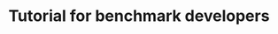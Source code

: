 ---
title: "Tutorial for benchmark developers"
description: "Detailed tutorial for benchmark developers."
---